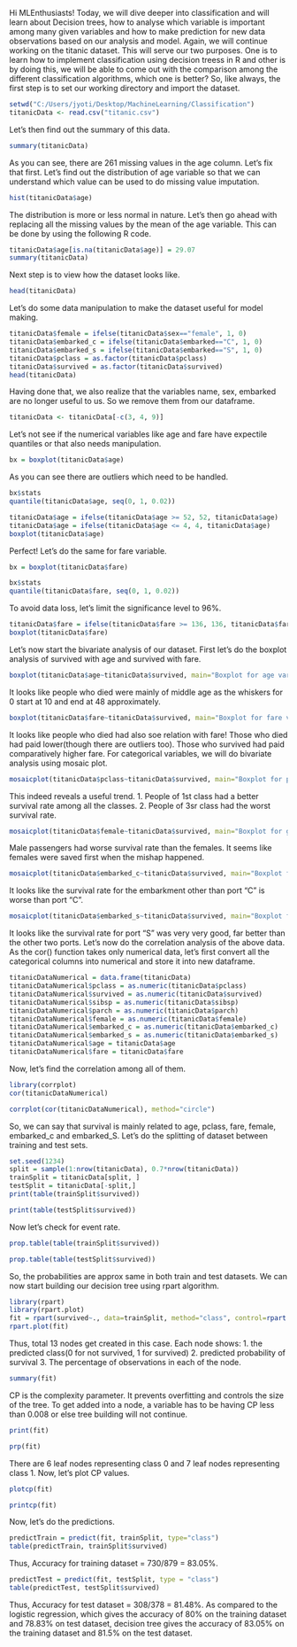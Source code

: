Hi MLEnthusiasts! Today, we will dive deeper into classification and will learn about Decision trees, how to analyse which variable is important among many given variables and how to make prediction for new data observations based on our analysis and model. 
Again, we will continue working on the titanic dataset. This will serve our two purposes. One is to learn how to implement classification using decision treess in R and other is by doing this, we will be able to come out with the comparison among the different classification algorithms, which one is better?
So, like always, the first step is to set our working directory and import the dataset. 
```r
setwd("C:/Users/jyoti/Desktop/MachineLearning/Classification")
titanicData <- read.csv("titanic.csv")
```
Let's then find out the summary of this data.
```r
summary(titanicData)
```
As you can see, there are 261 missing values in the age column. Let's fix that first. Let's find out the distribution of age variable so that we can understand which value can be used to do missing value imputation.
```r
hist(titanicData$age)
```
The distribution is more or less normal in nature. Let's then go ahead with replacing all the missing values by the mean of the age variable. This can be done by using the following R code.
```r
titanicData$age[is.na(titanicData$age)] = 29.07
summary(titanicData)
```
Next step is to view how the dataset looks like.
```r
head(titanicData)
```
Let's do some data manipulation to make the dataset useful for model making.
```r
titanicData$female = ifelse(titanicData$sex=="female", 1, 0)
titanicData$embarked_c = ifelse(titanicData$embarked=="C", 1, 0)
titanicData$embarked_s = ifelse(titanicData$embarked=="S", 1, 0)
titanicData$pclass = as.factor(titanicData$pclass)
titanicData$survived = as.factor(titanicData$survived)
head(titanicData)
```
Having done that, we also realize that the variables name, sex, embarked are no longer useful to us. So we remove them  from our dataframe.
```r
titanicData <- titanicData[-c(3, 4, 9)]
```
Let's not see if the numerical variables like age and fare have expectile quantiles or that also needs manipulation.
```r
bx = boxplot(titanicData$age)
```
As you can see there are outliers which need to be handled.
```r
bx$stats
quantile(titanicData$age, seq(0, 1, 0.02))
```
```r
titanicData$age = ifelse(titanicData$age >= 52, 52, titanicData$age)
titanicData$age = ifelse(titanicData$age <= 4, 4, titanicData$age)
boxplot(titanicData$age)
```
Perfect! Let's do the same for fare variable.
```r
bx = boxplot(titanicData$fare)
```
```r
bx$stats
quantile(titanicData$fare, seq(0, 1, 0.02))
```
To avoid data loss, let's limit the significance level to 96%.
```r
titanicData$fare = ifelse(titanicData$fare >= 136, 136, titanicData$fare)
boxplot(titanicData$fare)
```
Let's now start the bivariate analysis of our dataset.
First let's do the boxplot analysis of survived with age and survived with fare.
```r
boxplot(titanicData$age~titanicData$survived, main="Boxplot for age variable")
```
It looks like people who died were mainly of middle age as the whiskers for 0 start at 10 and end at 48 approximately.
```r
boxplot(titanicData$fare~titanicData$survived, main="Boxplot for fare variable")
```
It looks like people who died had also soe relation with fare! Those who died had paid lower(though there are outliers too). Those who survived had paid comparatively higher fare.
For categorical variables, we will do bivariate analysis using mosaic plot.
```r
mosaicplot(titanicData$pclass~titanicData$survived, main="Boxplot for pclass variable", color="skyblue")
```
This indeed reveals a useful trend.
1. People of 1st class had a better survival rate among all the classes.
2. People of 3sr class had the worst survival rate. 
```r
mosaicplot(titanicData$female~titanicData$survived, main="Boxplot for gender vs survival analysis", color="skyblue")
```
Male passengers had worse survival rate than the females. It seems like females were saved first when the mishap happened.
```r
mosaicplot(titanicData$embarked_c~titanicData$survived, main="Boxplot for embarkment as C variable", color="skyblue")
```
It looks like the survival rate for the embarkment other than port "C" is worse than port "C".
```r
mosaicplot(titanicData$embarked_s~titanicData$survived, main="Boxplot for embarkment as S variable", color="skyblue")
```
It looks like the survival rate for port "S" was very very good, far better than the other two ports.
Let's now do the correlation analysis of the above data. As the cor() function takes only numerical data, let's first convert all the categorical columns into numerical and store it into new dataframe.
```r
titanicDataNumerical = data.frame(titanicData)
titanicDataNumerical$pclass = as.numeric(titanicData$pclass)
titanicDataNumerical$survived = as.numeric(titanicData$survived)
titanicDataNumerical$sibsp = as.numeric(titanicData$sibsp)
titanicDataNumerical$parch = as.numeric(titanicData$parch)
titanicDataNumerical$female = as.numeric(titanicData$female)
titanicDataNumerical$embarked_c = as.numeric(titanicData$embarked_c)
titanicDataNumerical$embarked_s = as.numeric(titanicData$embarked_s)
titanicDataNumerical$age = titanicData$age
titanicDataNumerical$fare = titanicData$fare
```
Now, let's find the correlation among all of them.
```r
library(corrplot)
cor(titanicDataNumerical)
```
```r
corrplot(cor(titanicDataNumerical), method="circle")
```
So, we can say that survival is mainly related to age, pclass, fare, female, embarked_c and embarked_S.
Let's do the splitting of dataset between training and test sets.
```r
set.seed(1234)
split = sample(1:nrow(titanicData), 0.7*nrow(titanicData))
trainSplit = titanicData[split, ]
testSplit = titanicData[-split,]
print(table(trainSplit$survived))
```
```r
print(table(testSplit$survived))
```
Now let's check for event rate.
```r
prop.table(table(trainSplit$survived))
```
```r
prop.table(table(testSplit$survived))
```
So, the probabilities are approx same in both train and test datasets.
We can now start building our decision tree using rpart algorithm.
```r
library(rpart)
library(rpart.plot)
fit = rpart(survived~., data=trainSplit, method="class", control=rpart.control(minsplit=10, cp=0.008))
rpart.plot(fit)
```
Thus, total 13 nodes get created in this case. Each node shows:
1. the predicted class(0 for not survived, 1 for survived)
2. predicted probability of survival
3. The percentage of observations in each of the node.
```r
summary(fit)
```
CP is the complexity parameter. It prevents overfitting and controls the size of the tree. To get added into a node, a variable has to be having CP less than 0.008 or else tree building will not continue.
```r
print(fit)
```
```r
prp(fit)
```
There are 6 leaf nodes representing class 0 and 7 leaf nodes representing class 1. Now, let's plot CP values.
```r
plotcp(fit)
```
```r
printcp(fit)
```
Now, let's do the predictions. 
```r
predictTrain = predict(fit, trainSplit, type="class")
table(predictTrain, trainSplit$survived)
```
Thus, Accuracy for training dataset = 730/879 = 83.05%.
```r
predictTest = predict(fit, testSplit, type = "class")
table(predictTest, testSplit$survived)
```
Thus, Accuracy for test dataset = 308/378 = 81.48%.
As compared to the logistic regression, which gives the accuracy of 80% on the training dataset and 78.83% on test dataset, decision tree gives the accuracy of 83.05% on the training dataset and 81.5% on the test dataset.
